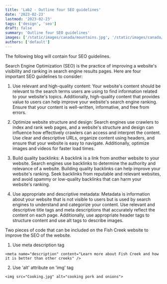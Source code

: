 ```yaml
---
title: 'Lab2 - Outline four SEO guidelines'
date: '2023-02-23'
lastmod: '2023-02-23'
tags: ['design', 'seo']
draft: false
summary: 'Outline four SEO guidelines'
images: ['/static/images/canada/mountains.jpg', '/static/images/canada/toronto.jpg']
authors: ['default']
---
```


The following blog will contain four SEO guidelines.

Search Engine Optimization (SEO) is the practice of improving a website's visibility and ranking in search engine results pages. Here are four important SEO guidelines to consider:

1. Use relevant and high-quality content: Your website's content should be relevant to the search terms users are using to find information related to your website's topics. Additionally, high-quality content that provides value to users can help improve your website's search engine ranking. Ensure that your content is well-written, informative, and free from errors.

2. Optimize website structure and design: Search engines use crawlers to index and rank web pages, and a website's structure and design can influence how effectively crawlers can access and interpret the content. Use clear and descriptive URLs, organize content using headers, and ensure that your website is easy to navigate. Additionally, optimize images and videos for faster load times.

3. Build quality backlinks: A backlink is a link from another website to your website. Search engines use backlinks to determine the authority and relevance of a website. Building quality backlinks can help improve your website's ranking. Seek backlinks from reputable and relevant websites, and avoid spammy or low-quality backlinks that can harm your website's ranking.

4. Use appropriate and descriptive metadata: Metadata is information about your website that is not visible to users but is used by search engines to understand and categorize your content. Use relevant and descriptive title tags and meta descriptions that accurately reflect the content on each page. Additionally, use appropriate header tags to structure content and use alt tags to describe images.

Two pieces of code that can be included on the Fish Creek website to improve the SEO of the website.

1. Use meta description tag

```
<meta name="description" content="Learn more about Fish Creek and how it is better than other creeks" />
```

2. Use 'alt' attribute on 'img' tag

```
<img src="Cooking.jpg" alt="cooking pork and onions">
```
